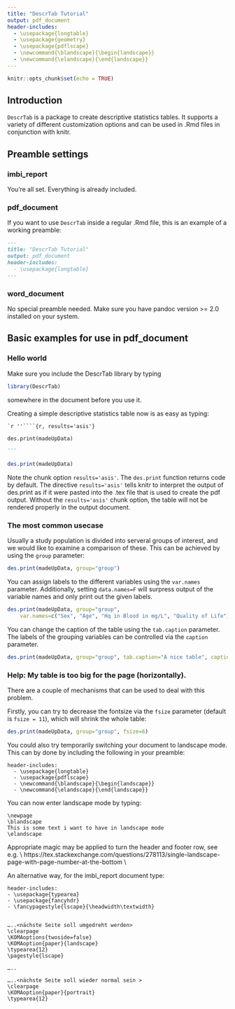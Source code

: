 ```yaml
---
title: "DescrTab Tutorial"
output: pdf_document
header-includes:
  - \usepackage{longtable}
  - \usepackage{geometry}
  - \usepackage{pdflscape}
  - \newcommand{\blandscape}{\begin{landscape}}
  - \newcommand{\elandscape}{\end{landscape}}
---
```


```r
knitr::opts_chunk$set(echo = TRUE)
```

## Introduction

`DescrTab` is a package to create descriptive statistics tables. It supports a variety of different customization options and can be used in .Rmd files in conjunction with knitr.

## Preamble settings

### imbi_report
You're all set. Everything is already included.

### pdf_document
If you want to use `DescrTab` inside a regular .Rmd file, this is an example of a working preamble:

````markdown
---
title: "DescrTab Tutorial"
output: pdf_document
header-includes:
  - \usepackage{longtable}
---
````

### word_document
No special preamble needed. Make sure you have pandoc version >= 2.0 installed on your system.


## Basic examples for use in pdf_document

### Hello world

Make sure you include the DescrTab library by typing 

```r

library(DescrTab)

```
somewhere in the document before you use it.

Creating a simple descriptive statistics table now is as easy as typing:

````markdown
`r ''````{r, results='asis'}

des.print(madeUpData)

```
````
```r

des.print(madeUpData)

```

Note the chunk option ` results='asis' `. The `des.print` function returns \LaTeX code by default. The directive `results='asis'` tells knitr to interpret the output of des.print as if it were pasted into the .tex file that is used to create the pdf output. Without the `results='asis'` chunk option, the table will not be rendered properly in the output document.

### The most common usecase

Usually a study population is divided into serveral groups of interest, and we would like to examine a comparison of these. This can be achieved by using the `group` parameter:


```r

des.print(madeUpData, group="group")

```

You can assign labels to the different variables using the ` var.names ` parameter. Additionally, setting ` data.names=F ` will surpress output of the variable names and only print out the given labels.

```r

des.print(madeUpData, group="group",
    var.names=c("Sex", "Age", "Hq in Blood in mg/L", "Quality of Life"), data.names=F)

```


You can change the caption of the table using the ` tab.caption ` parameter.
The labels of the grouping variables can be controlled via the ` caption ` parameter.

```r

des.print(madeUpData, group="group", tab.caption="A nice table", caption=c("Placebo", "Experimental"))

```


### Help: My table is too big for the page (horizontally).

There are a couple of mechanisms that can be used to deal with this problem.

Firstly, you can try to decrease the fontsize via the ` fsize ` parameter (default is ` fsize = 11 `), which will shrink the whole table:

```r

des.print(madeUpData, group="group", fsize=6)

```
\newpage

\blandscape
\thispagestyle{empty}

You could also try temporarily switching your document to landscape mode. This can by done by including the following in your preamble:

````rmarkdown
header-includes:
  - \usepackage{longtable}
  - \usepackage{pdflscape}
  - \newcommand{\blandscape}{\begin{landscape}}
  - \newcommand{\elandscape}{\end{landscape}}
````

You can now enter landscape mode by typing:

````rmarkdown
\newpage
\blandscape
This is some text i want to have in landscape mode
\elandscape

````
Appropriate \LaTeX magic may be applied to turn the header and footer row, see e.g. \\ https://tex.stackexchange.com/questions/278113/single-landscape-page-with-page-number-at-the-bottom \\

An alternative way, for the imbi_report document type:
````rmarkdown
header-includes:
- \usepackage{typearea}
- \usepackage{fancyhdr}
- \fancypagestyle{lscape}{\headwidth\textwidth}


…..<nächste Seite soll umgedreht werden>
\clearpage 
\KOMAoptions{twoside=false}
\KOMAoption{paper}{landscape}
\typearea{12}
\pagestyle{lscape}

…..

…..<nächste Seite soll wieder normal sein >
\clearpage
\KOMAoption{paper}{portrait}
\typearea{12}
````
\vfill
\raisebox{0cm}{\makebox[\linewidth]{\thepage}}
\elandscape


